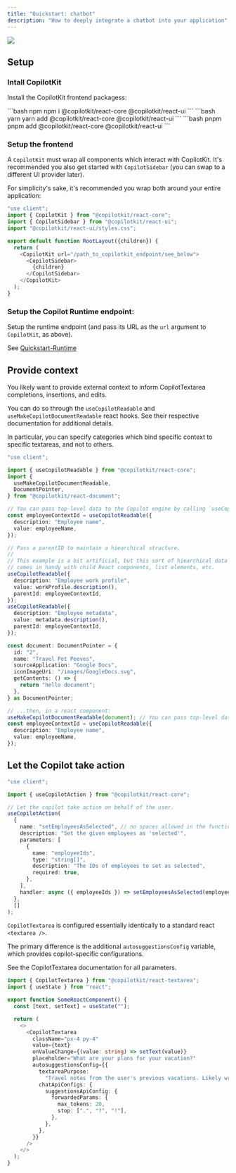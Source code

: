 ```yaml
---
title: "Quickstart: chatbot"
description: "How to deeply integrate a chatbot into your application"
---
```


<img
  referrerPolicy="no-referrer-when-downgrade"
  src="https://static.scarf.sh/a.png?x-pxid=ffc9f65d-0186-4575-b065-61d62ea9d7d3"
/>

## Setup

### Intall CopilotKit

Install the CopilotKit frontend packagess:

<CodeGroup>
  ```bash npm
  npm i @copilotkit/react-core @copilotkit/react-ui
  ``` 
  ```bash yarn
  yarn add @copilotkit/react-core @copilotkit/react-ui
  ```
  ```bash pnpm
  pnpm add @copilotkit/react-core @copilotkit/react-ui
  ```
</CodeGroup>

### Setup the frontend

A `CopilotKit` must wrap all components which interact with CopilotKit.
It's recommended you also get started with `CopilotSidebar` (you can swap to a different UI provider later).

For simplicity's sake, it's recommended you wrap both around your entire application:

```ts
"use client";
import { CopilotKit } from "@copilotkit/react-core";
import { CopilotSidebar } from "@copilotkit/react-ui";
import "@copilotkit/react-ui/styles.css";

export default function RootLayout({children}) {
  return (
    <CopilotKit url="/path_to_copilotkit_endpoint/see_below">
      <CopilotSidebar>
        {children}
      </CopilotSidebar>
    </CopilotKit>
  );
}
```

### Setup the Copilot Runtime endpoint:

Setup the runtime endpoint (and pass its URL as the `url` argument to `CopilotKit`, as above).

See [Quickstart-Runtime](/getting-started/quickstart-runtime)

## Provide context

You likely want to provide external context to inform CopilotTextarea completions, insertions, and edits.

You can do so through the `useCopilotReadable` and `useMakeCopilotDocumentReadable` react hooks.
See their respective documentation for additional details.

In particular, you can specify categories which bind specific context to specific textareas, and not to others.

```ts
"use client";

import { useCopilotReadable } from "@copilotkit/react-core";
import {
  useMakeCopilotDocumentReadable,
  DocumentPointer,
} from "@copilotkit/react-document";

// You can pass top-level data to the Copilot engine by calling `useCopilotReadable`.
const employeeContextId = useCopilotReadable({
  description: "Employee name",
  value: employeeName,
});

// Pass a parentID to maintain a hiearchical structure.
//
// This example is a bit artificial, but this sort of hiearchical data
// comes in handy with child React components, list elements, etc.
useCopilotReadable({
  description: "Employee work profile",
  value: workProfile.description(),
  parentId: employeeContextId,
});
useCopilotReadable({
  description: "Employee metadata",
  value: metadata.description(),
  parentId: employeeContextId,
});

const document: DocumentPointer = {
  id: "2",
  name: "Travel Pet Peeves",
  sourceApplication: "Google Docs",
  iconImageUri: "/images/GoogleDocs.svg",
  getContents: () => {
    return "hello document";
  },
} as DocumentPointer;

// ...then, in a react component:
useMakeCopilotDocumentReadable(document); // You can pass top-level data to the Copilot engine by calling `useCopilotReadable`.
const employeeContextId = useCopilotReadable({
  description: "Employee name",
  value: employeeName,
});
```

## Let the Copilot take action

```ts
"use client";

import { useCopilotAction } from "@copilotkit/react-core";

// Let the copilot take action on behalf of the user.
useCopilotAction(
  {
    name: "setEmployeesAsSelected", // no spaces allowed in the function name
    description: "Set the given employees as 'selected'",
    parameters: [
      {
        name: "employeeIds",
        type: "string[]",
        description: "The IDs of employees to set as selected",
        required: true,
      },
    ],
    handler: async ({ employeeIds }) => setEmployeesAsSelected(employeeIds),
  },
  []
);
```

`CopilotTextarea` is configured essentially identically to a standard react `<textarea />`.

The primary difference is the additional `autosuggestionsConfig` variable, which provides copilot-specific configurations.

See the CopilotTextarea documentation for all parameters.

```ts
import { CopilotTextarea } from "@copilotkit/react-textarea";
import { useState } from "react";

export function SomeReactComponent() {
  const [text, setText] = useState("");

  return (
    <>
      <CopilotTextarea
        className="px-4 py-4"
        value={text}
        onValueChange={(value: string) => setText(value)}
        placeholder="What are your plans for your vacation?"
        autosuggestionsConfig={{
          textareaPurpose:
            "Travel notes from the user's previous vacations. Likely written in a colloquial style, but adjust as needed.",
          chatApiConfigs: {
            suggestionsApiConfig: {
              forwardedParams: {
                max_tokens: 20,
                stop: [".", "?", "!"],
              },
            },
          },
        }}
      />
    </>
  );
}
```
